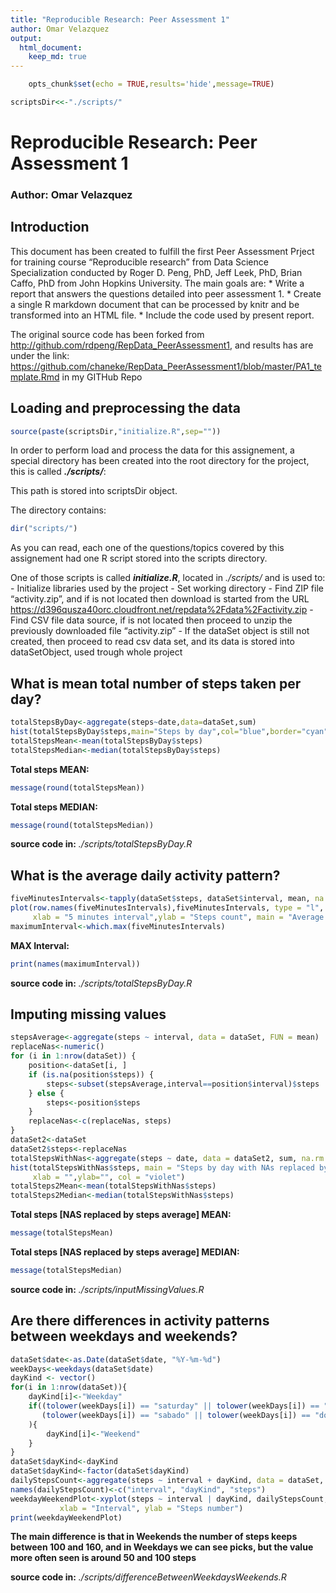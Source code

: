 ```yaml
---
title: "Reproducible Research: Peer Assessment 1"
author: Omar Velazquez
output: 
  html_document:
    keep_md: true
---
```


```r
    opts_chunk$set(echo = TRUE,results='hide',message=TRUE)
```

```r
scriptsDir<<-"./scripts/"
```
# Reproducible Research: Peer Assessment 1
### Author: Omar Velazquez
## Introduction
This document has been created to fulfill the first Peer Assessment Prject for training course "Reproducible research" from Data Science Specialization conducted by Roger D. Peng, PhD, Jeff Leek, PhD, Brian Caffo, PhD from John Hopkins University.
The main goals are:
* Write a report that answers the questions detailed into peer assessment 1.
* Create a single R markdown document that can be processed by knitr and be transformed into an HTML file.
* Include the code used by present report.

The original source code has been forked from <http://github.com/rdpeng/RepData_PeerAssessment1>, and results has are under the link: <https://github.com/chaneke/RepData_PeerAssessment1/blob/master/PA1_template.Rmd> in my GITHub Repo



## Loading and preprocessing the data
```r
source(paste(scriptsDir,"initialize.R",sep=""))
```
In order to perform load and process the data for this assignement, a special directory has been created into the root directory for the project, this is called ***./scripts/***:

This path is stored into scriptsDir object.

The directory contains:
```r
dir("scripts/")
```
As you can read, each one of the questions/topics covered by this assignement had one R script stored into the scripts directory.

One of those scripts is called ***initialize.R***, located in  *./scripts/* and is used to:
- Initialize libraries used by the project
- Set working directory
- Find ZIP file "activity.zip", and if is not located then download is started from the URL <https://d396qusza40orc.cloudfront.net/repdata%2Fdata%2Factivity.zip>
- Find CSV file data source, if is not located then proceed to unzip the previously downloaded file "activity.zip"
- If the dataSet object is still not created, then proceed to read csv data set, and its data is stored into dataSetObject, used trough whole project



## What is mean total number of steps taken per day?
```r
totalStepsByDay<-aggregate(steps~date,data=dataSet,sum)
hist(totalStepsByDay$steps,main="Steps by day",col="blue",border="cyan",xlab="",ylab="",axes=TRUE)
totalStepsMean<-mean(totalStepsByDay$steps)
totalStepsMedian<-median(totalStepsByDay$steps)
```

**Total steps MEAN:**
```r
message(round(totalStepsMean))
```
**Total steps MEDIAN:**
```r
message(round(totalStepsMedian))
```

**source code in:** *./scripts/totalStepsByDay.R*



## What is the average daily activity pattern?
```r
fiveMinutesIntervals<-tapply(dataSet$steps, dataSet$interval, mean, na.rm = TRUE)
plot(row.names(fiveMinutesIntervals),fiveMinutesIntervals, type = "l", 
     xlab = "5 minutes interval",ylab = "Steps count", main = "Average number of steps",col = "blue")
maximumInterval<-which.max(fiveMinutesIntervals)

```

**MAX Interval:**

```r
print(names(maximumInterval))
```

**source code in:** *./scripts/totalStepsByDay.R*



## Imputing missing values
```r
stepsAverage<-aggregate(steps ~ interval, data = dataSet, FUN = mean)
replaceNas<-numeric()
for (i in 1:nrow(dataSet)) {
    position<-dataSet[i, ]
    if (is.na(position$steps)) {
        steps<-subset(stepsAverage,interval==position$interval)$steps
    } else {
        steps<-position$steps
    }
    replaceNas<-c(replaceNas, steps)
}
dataSet2<-dataSet
dataSet2$steps<-replaceNas
totalStepsWithNas<-aggregate(steps ~ date, data = dataSet2, sum, na.rm = TRUE)
hist(totalStepsWithNas$steps, main = "Steps by day with NAs replaced by steps Average", 
     xlab = "",ylab="", col = "violet")
totalSteps2Mean<-mean(totalStepsWithNas$steps)
totalSteps2Median<-median(totalStepsWithNas$steps)
```

**Total steps [NAS replaced by steps average] MEAN:**
```r
message(totalStepsMean)
```

**Total steps [NAS replaced by steps average] MEDIAN:**
```r
message(totalStepsMedian)
```

**source code in:** *./scripts/inputMissingValues.R*



## Are there differences in activity patterns between weekdays and weekends?
```r
dataSet$date<-as.Date(dataSet$date, "%Y-%m-%d")
weekDays<-weekdays(dataSet$date)
dayKind <- vector()
for(i in 1:nrow(dataSet)){
    dayKind[i]<-"Weekday"
    if((tolower(weekDays[i]) == "saturday" || tolower(weekDays[i]) == "sunday" ) ||
       (tolower(weekDays[i]) == "sabado" || tolower(weekDays[i]) == "domingo" )    
    ){
        dayKind[i]<-"Weekend"
    }
}
dataSet$dayKind<-dayKind
dataSet$dayKind<-factor(dataSet$dayKind)
dailyStepsCount<-aggregate(steps ~ interval + dayKind, data = dataSet, mean)
names(dailyStepsCount)<-c("interval", "dayKind", "steps")
weekdayWeekendPlot<-xyplot(steps ~ interval | dayKind, dailyStepsCount, type = "l", layout = c(1, 2), 
           xlab = "Interval", ylab = "Steps number")
print(weekdayWeekendPlot)
```

**The main difference is that in Weekends the number of steps keeps between 100 and 160, and in Weekdays we can see picks, but the value more often seen is around 50 and 100 steps**

**source code in:** *./scripts/differenceBetweenWeekdaysWeekends.R*